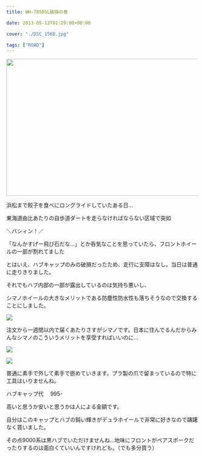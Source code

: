 ---
title: WH-7850SL破損の巻

date: 2013-05-12T01:29:00+00:00

cover: "./DSC_1568.jpg"

tags: ["ROAD"]
---

<img border="0" height="360" src="./DSC_1568.jpg" width="640" />

浜松まで餃子を食べにロングライドしていたある日…

東海道由比あたりの自歩道ダートを走らなければならない区域で突如

＼バシィン！／

「なんかすげー飛び石だな…」とか呑気なことを思っていたら、フロントホイールの一部が割れてました

とはいえ、ハブキャップのみの破損だったため、走行に支障はなし。当日は普通に走りきりました。

それでもハブ内部の一部が露出しているのは気持ち悪いし、

シマノホイールの大きなメリットである防塵性防水性も落ちそうなので交換することにしました。

![ ](./DSC_1570.jpg)

注文から一週間以内で届くあたりさすがシマノです。日本に住んでるんだからみんなシマノのこういうメリットを享受すればいいのに…

![ ](./DSC_1571.jpg)

![ ](./DSC_1572.jpg)

普通に素手で外して素手で嵌めていきます。プラ製の爪で留まっているので特に工具はいりませんね。

ハブキャップ代　 995-

高いと思うか安いと思うかは人による金額です。

自分はこのキャップとハブの鈍い輝きがデュラホイールで非常に好きなので躊躇なく買いました。

その点9000系は黒ハブでいただけませんね…地味にフロントがペアスポークだったりするのは面白くていいんですけれども。（でも多分買う）
